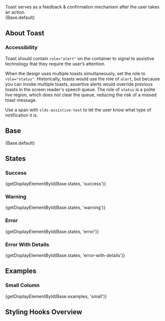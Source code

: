 
<div className="doc lead">
  Toast serves as a feedback & confirmation mechanism after the user takes an
  action.
</div>

<CodeView exampleOnly demoStyles="height: 4rem;">
  {Base.default}
</CodeView>

## About Toast

### Accessibility

Toast should contain `role="alert"` on the container to signal to assistive technology that they require the user’s attention.

When the design uses multiple toasts simultaneously, set the role to `role="status"`. Historically, toasts would use the role of `alert`, but because you can invoke multiple toasts, assertive alerts would override previous toasts in the screen reader's speech queue. The role of `status` is a polite live region, which does not clear the queue, reducing the risk of a missed toast message.

Use a span with `slds-assistive-text` to let the user know what type of notification it is.

## Base

<CodeView demoStyles="height: 4rem;">{Base.default}</CodeView>

## States

### Success

<CodeView demoStyles="height: 4rem;">
  {getDisplayElementById(Base.states, 'success')}
</CodeView>

### Warning

<CodeView demoStyles="height: 4rem;">
  {getDisplayElementById(Base.states, 'warning')}
</CodeView>

### Error

<CodeView demoStyles="height: 4rem;">
  {getDisplayElementById(Base.states, 'error')}
</CodeView>

### Error With Details

<CodeView demoStyles="height: 4rem;">
  {getDisplayElementById(Base.states, 'error-with-details')}
</CodeView>

## Examples

### Small Column

<CodeView demoStyles="height: 4rem;">
  {getDisplayElementById(Base.examples, 'small')}
</CodeView>

## Styling Hooks Overview

<StylingHooksTable name="toast" type="component" />
